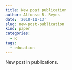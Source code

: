 ```yaml
---
title: New post publication
author: Alfonso R. Reyes
date: '2018-11-13'
slug: new-post-publication
kind: paper
categories:
  - R
tags:
  - education
---
```


New post in publications.
